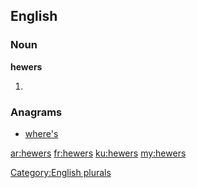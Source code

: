 ==English==

===Noun===
'''hewers'''

# {{plural of|[[hewer]]}}

===Anagrams===
* [[where's#English|where's]]

[[Category:English plurals]]

[[ar:hewers]]
[[fr:hewers]]
[[ku:hewers]]
[[my:hewers]]